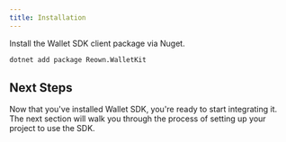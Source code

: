 ```yaml
---
title: Installation
---
```


Install the Wallet SDK client package via Nuget.

```bash
dotnet add package Reown.WalletKit
```

## Next Steps

Now that you've installed Wallet SDK, you're ready to start integrating it. The next section will walk you through the process of setting up your project to use the SDK.
